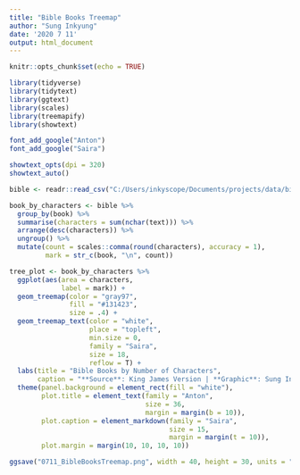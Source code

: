 ```yaml
---
title: "Bible Books Treemap"
author: "Sung Inkyung"
date: '2020 7 11'
output: html_document
---
```


```r
knitr::opts_chunk$set(echo = TRUE)
```

```r
library(tidyverse)
library(tidytext)
library(ggtext)
library(scales)
library(treemapify)
library(showtext)

font_add_google("Anton")
font_add_google("Saira")

showtext_opts(dpi = 320)
showtext_auto()
```

```r
bible <- readr::read_csv("C:/Users/inkyscope/Documents/projects/data/bible_kjv_new.csv")

book_by_characters <- bible %>% 
  group_by(book) %>% 
  summarise(characters = sum(nchar(text))) %>% 
  arrange(desc(characters)) %>% 
  ungroup() %>% 
  mutate(count = scales::comma(round(characters), accuracy = 1),
         mark = str_c(book, "\n", count))
```

```r
tree_plot <- book_by_characters %>% 
  ggplot(aes(area = characters,
             label = mark)) +
  geom_treemap(color = "gray97", 
               fill = "#131423",
               size = .4) +
  geom_treemap_text(color = "white",
                    place = "topleft",
                    min.size = 0,
                    family = "Saira",
                    size = 18,
                    reflow = T) +
  labs(title = "Bible Books by Number of Characters",
       caption = "**Source**: King James Version | **Graphic**: Sung Inkyung") +
  theme(panel.background = element_rect(fill = "white"),
        plot.title = element_text(family = "Anton",
                                  size = 36,
                                  margin = margin(b = 10)),
        plot.caption = element_markdown(family = "Saira",
                                        size = 15,
                                        margin = margin(t = 10)),
        plot.margin = margin(10, 10, 10, 10))

ggsave("0711_BibleBooksTreemap.png", width = 40, height = 30, units = "cm")
```

